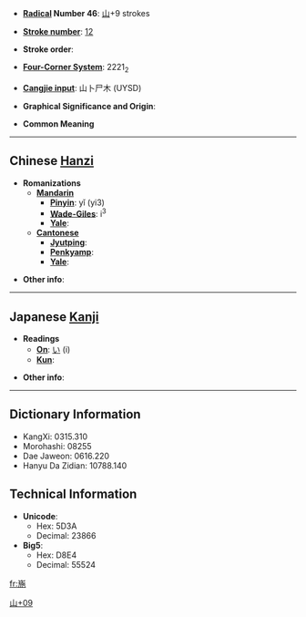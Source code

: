 * '''[[Wiktionary:Chinese radical index| Radical]] Number 46''': [[Wiktionary:Chinese radical index 山|山]]+9 strokes

* '''[[Wiktionary:Chinese total strokes index|Stroke number]]''': [[Wiktionary:Chinese total strokes index 12|12]]

* '''Stroke order''': 

* '''[[Wiktionary:Chinese four corner index|Four-Corner System]]''': 2221<sub>2</sub>

* '''[[Wiktionary:Chinese Cangjie index|Cangjie input]]''': 山卜尸木 (UYSD)

* '''Graphical Significance and Origin''': 

* '''Common Meaning''' [[Category:CJKV Character articles lacking a common meaning|山+09]]

----

== Chinese [[Hanzi]] ==

* '''Romanizations'''
** '''[[Mandarin]]'''
*** '''[[Pinyin]]''': yǐ (yi3)
*** '''[[Wade-Giles]]''': i<sup>3</sup>
*** '''[[Yale]]''': 
** '''[[Cantonese]]'''
*** '''[[Jyutping]]''':
*** '''[[Penkyamp]]''': 
*** '''[[Yale]]''': 

* '''Other info''': 

----

== Japanese [[Kanji]] ==

* '''Readings'''
** '''[[On]]''': [[い]] (i)
** '''[[Kun]]''': 

* '''Other info''':  

----

== Dictionary Information ==

* KangXi: 0315.310
* Morohashi: 08255
* Dae Jaweon: 0616.220
* Hanyu Da Zidian: 10788.140

== Technical Information ==

* '''Unicode''':
** Hex: 5D3A
** Decimal: 23866
* '''Big5''':
** Hex: D8E4
** Decimal: 55524

[[fr:崺]]